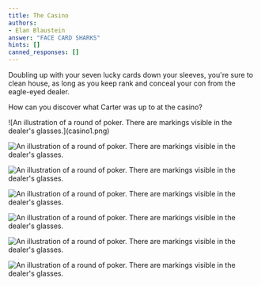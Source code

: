 ```yaml
---
title: The Casino
authors:
- Elan Blaustein
answer: "FACE CARD SHARKS"
hints: []
canned_responses: []
---
```


<div className="flavor">
Doubling up with your seven lucky cards down your sleeves, you're sure
to clean house, as long as you keep rank and conceal your con from the
eagle-eyed dealer.

How can you discover what Carter was up to at the casino?
</div>

<div
  style={{
    display: "flex",
    flexDirection: "column",
    alignItems: "center",
    justifyContent: "flex-start",
  }}
>
![An illustration of a round of poker. There are markings visible in the dealer's glasses.](casino1.png)

![An illustration of a round of poker. There are markings visible in the dealer's glasses.](casino2.png)

![An illustration of a round of poker. There are markings visible in the dealer's glasses.](casino3.png)

![An illustration of a round of poker. There are markings visible in the dealer's glasses.](casino4.png)

![An illustration of a round of poker. There are markings visible in the dealer's glasses.](casino5.png)

![An illustration of a round of poker. There are markings visible in the dealer's glasses.](casino6.png)

![An illustration of a round of poker. There are markings visible in the dealer's glasses.](casino7.png)
</div>